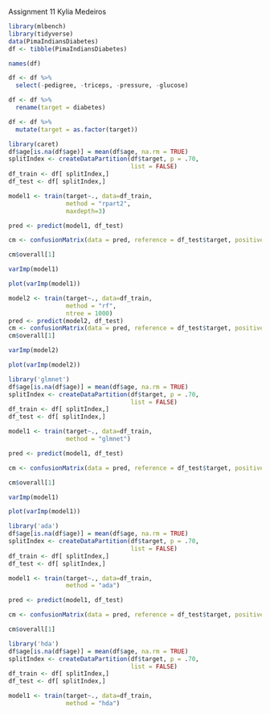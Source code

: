 Assignment 11 
Kylia Medeiros 

```r
library(mlbench)
library(tidyverse)
data(PimaIndiansDiabetes)
df <- tibble(PimaIndiansDiabetes)
```

```r
names(df)
```
```r
df <- df %>% 
  select(-pedigree, -triceps, -pressure, -glucose)
```

```r
df <- df %>% 
  rename(target = diabetes)
```

```r
df <- df %>% 
  mutate(target = as.factor(target))
```

```r
library(caret)
df$age[is.na(df$age)] = mean(df$age, na.rm = TRUE)
splitIndex <- createDataPartition(df$target, p = .70, 
                                  list = FALSE)
df_train <- df[ splitIndex,]
df_test <- df[ splitIndex,]
```

```r
model1 <- train(target~., data=df_train, 
                method = "rpart2",
                maxdepth=3)

pred <- predict(model1, df_test)

cm <- confusionMatrix(data = pred, reference = df_test$target, positive = "pos")

cm$overall[1]
```
```r
varImp(model1)
```
```r
plot(varImp(model1))
```
```r
model2 <- train(target~., data=df_train, 
                method = "rf",
                ntree = 1000) 
pred <- predict(model2, df_test)
cm <- confusionMatrix(data = pred, reference = df_test$target, positive = "pos")
cm$overall[1]
```

```r
varImp(model2)
```
```r
plot(varImp(model2))
```
```r
library('glmnet')
df$age[is.na(df$age)] = mean(df$age, na.rm = TRUE)
splitIndex <- createDataPartition(df$target, p = .70, 
                                  list = FALSE)
df_train <- df[ splitIndex,]
df_test <- df[ splitIndex,]

model1 <- train(target~., data=df_train, 
                method = "glmnet")

pred <- predict(model1, df_test)

cm <- confusionMatrix(data = pred, reference = df_test$target, positive = "pos")

cm$overall[1]
```
```r
varImp(model1)
```

```r
plot(varImp(model1))
```
```r
library('ada')
df$age[is.na(df$age)] = mean(df$age, na.rm = TRUE)
splitIndex <- createDataPartition(df$target, p = .70, 
                                  list = FALSE)
df_train <- df[ splitIndex,]
df_test <- df[ splitIndex,]

model1 <- train(target~., data=df_train, 
                method = "ada")

pred <- predict(model1, df_test)

cm <- confusionMatrix(data = pred, reference = df_test$target, positive = "pos")

cm$overall[1]
```
```r
library('hda')
df$age[is.na(df$age)] = mean(df$age, na.rm = TRUE)
splitIndex <- createDataPartition(df$target, p = .70, 
                                  list = FALSE)
df_train <- df[ splitIndex,]
df_test <- df[ splitIndex,]

model1 <- train(target~., data=df_train, 
                method = "hda")
```

